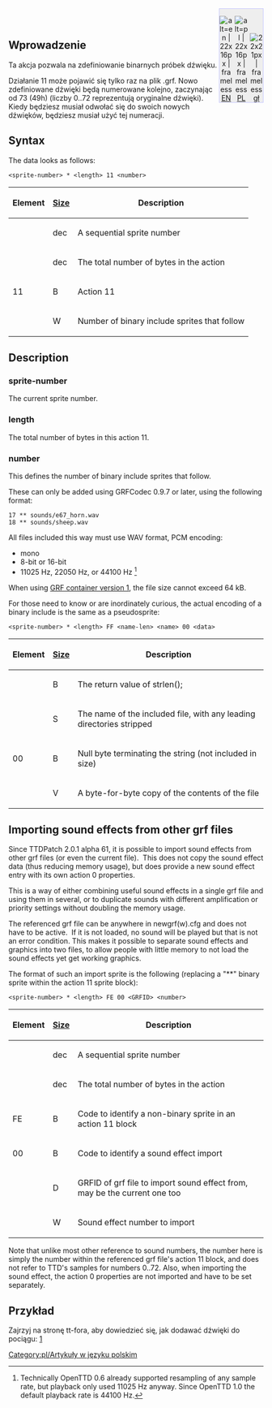 <div style="float: right; border: 1px solid #c7c8fe; background-color: #EEE; padding:0px;">
<div style="display:inline-block; height: 3em; width: 26px; text-align:center;">
<!-- === Link do strony oryginalnej =========== -->
[[File:en/Flag.png|link=http://newgrf-specs.tt-wiki.net/wiki/Action11 | alt=en | 22x16px | frameless]]<br/>
[http://newgrf-specs.tt-wiki.net/wiki/Action11 EN]
</div>
<!-- === Link do strony Polskiej =========== -->
<div style="display:inline-block; height: 3em; width: 26px; text-align:center;">[[File:pl/Flag.png|link=User:{{PAGENAME}}<!--/Pl--> | alt=pl | 22x16px | frameless]]<br/>
[[User:{{PAGENAME}}<!--/Pl-->|PL]] </div>
<!-- === Link do strony głównej =========== -->
<div style="display:inline-block; height: 3em; width: 26px; text-align:center;">
[[File:en/Openttd.ico.png|link=pl/Main Page| 22x21px | frameless]]<br/>[[pl/Main Page|gł]] </div> </div>
[[Category:pl/Artykuły w języku polskim]]
{{en/-}}<br>{{en/Ambox| text = w trakcie edycji.}}

==Wprowadzenie==
{{en/Ottdp|0.6|2.5|ttdprev=2.0.1 alpha 57}}

Ta akcja pozwala na zdefiniowanie binarnych próbek dźwięku.

Działanie 11 może pojawić się tylko raz na plik .grf.
Nowo zdefiniowane dźwięki będą numerowane kolejno, zaczynając od 73 (49h) (liczby 0..72 reprezentują oryginalne dźwięki). Kiedy będziesz musiał odwołać się do swoich nowych dźwięków, będziesz musiał użyć tej numeracji.

== Syntax ==

The data looks as follows:

<pre><sprite-number> * <length> 11 <number></pre>

{|
!Element !![[en/GRFActionsDetailed|Size]] !! Description
|-
|<sprite-number> ||dec ||A sequential sprite number
|-
|<length> ||dec||The total number of bytes in the action
|-
|11 ||B||Action 11
|-
|<number> ||W ||Number of binary include sprites that follow
|}


== Description ==

=== sprite-number ===

The current sprite number.

=== length ===

The total number of bytes in this action 11.

=== number ===

This defines the number of binary include sprites that follow.

These can only be added using GRFCodec 0.9.7 or later, using the following format:

<pre>17 ** sounds/e67_horn.wav
18 ** sounds/sheep.wav</pre>

All files included this way must use WAV format, PCM encoding:
* mono
* 8-bit or {{en/Ottdp|1.0|no}} 16-bit
* 11025 Hz, 22050 Hz, or {{en/Ottdp|1.0|no}} 44100 Hz <ref>Technically OpenTTD 0.6 already supported resampling of any sample rate, but playback only used 11025 Hz anyway. Since OpenTTD 1.0 the default playback rate is 44100 Hz.</ref>
When using [[en/Version numbers#grf-container-version|GRF container version 1]], the file size cannot exceed 64 kB.

<references/>

For those need to know or are inordinately curious, the actual encoding of a binary include is the same as a pseudosprite:

<pre><sprite-number> * <length> FF <name-len> <name> 00 <data></pre>

{|
!Element !![[en/GRFActionsDetailed|Size]] !! Description
|-
|<name-len> ||B ||The return value of strlen(<name>);
|-
|<name> ||S ||The name of the included file, with any leading directories stripped
|-
|00 ||B ||Null byte terminating the string (not included in size)
|-
|<data> ||V ||A byte-for-byte copy of the contents of the file
|}

== Importing sound effects from other grf files ==
{{en/Ottdp|0.6|2.5|ttdprev=2.0.1 alpha 61}}
Since TTDPatch 2.0.1 alpha 61, it is possible to import sound effects from other grf files (or even the current file). &nbsp;This does not copy the sound effect data (thus reducing memory usage), but does provide a new sound effect entry with its own action 0 properties.

This is a way of either combining useful sound effects in a single grf file and using them in several, or to duplicate sounds with different amplification or priority settings without doubling the memory usage.

The referenced grf file can be anywhere in newgrf(w).cfg and does not have to be active. &nbsp;If it is not loaded, no sound will be played but that is not an error condition. This makes it possible to separate sound effects and graphics into two files, to allow people with little memory to not load the sound effects yet get working graphics.

The format of such an import sprite is the following (replacing a "**" binary sprite within the action 11 sprite block):

<pre><sprite-number> * <length> FE 00 <GRFID> <number></pre>

{|
!Element !![[en/GRFActionsDetailed|Size]] !! Description
|-
|<sprite-number> ||dec ||A sequential sprite number
|-
|<length> ||dec||The total number of bytes in the action
|-
|FE ||B ||Code to identify a non-binary sprite in an action 11 block
|-
|00 ||B ||Code to identify a sound effect import
|-
|<GRFID> ||D ||GRFID of grf file to import sound effect from, may be the current one too
|-
|<number> ||W ||Sound effect number to import
|}

Note that unlike most other reference to sound numbers, the number here is simply the number within the referenced grf file's action 11 block, and does not refer to TTD's samples for numbers 0..72. Also, when importing the sound effect, the action 0 properties are not imported and have to be set separately.

== Przykład ==

Zajrzyj na stronę tt-fora, aby dowiedzieć się, jak dodawać dźwięki do pociągu: [http://www.tt-forums.net/viewtopic.php?f=26&t=5033&p=735013#p735013]